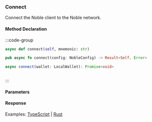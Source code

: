 ### Connect

Connect the Noble client to the Noble network.

#### Method Declaration

:::code-group

```python [Python]
async def connect(self, mnemonic: str)
```

```rust [Rust]
pub async fn connect(config: NobleConfig) -> Result<Self, Error>
```

```typescript [Typescript]
async connect(wallet: LocalWallet): Promise<void>
```

```url [API]

```

:::

#### Parameters


#### Response

Examples: [TypeScript] | [Rust]

[Rust]: https://github.com/dydxprotocol/v4-clients/blob/3e8c7e1b960291b7ef273962d374d9934a5c4d33/v4-client-rs/client/examples/wallet.rs#L89
[TypeScript]: https://github.com/dydxprotocol/v4-clients/blob/3e8c7e1b960291b7ef273962d374d9934a5c4d33/v4-client-js/examples/noble_example.ts#L19

